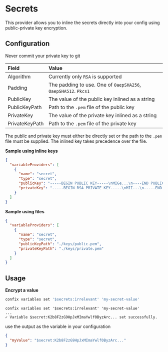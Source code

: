 
# Secrets

This provider allows you to inline the secrets directly into your config using public-private key encryption.

## Configuration

<Callout type="warning">Never commit your private key to git</Callout>

| Field          | Value                                                          |
| :------------- | :------------------------------------------------------------- |
| Algorithm      | Currently only `RSA` is supported                              |
| Padding        | The padding to use. One of `OaepSHA256`, `OaepSHA512`. `Pkcs1` |
| PublicKey      | The value of the public key inlined as a string                |
| PublicKeyPath  | Path to the `.pem` file of the public key                      |
| PrivateKey     | The value of the private key inlined as a string               |
| PrivateKeyPath | Path to the `.pem` file of the private key                     |

The public and private key must either be directly set or the path to the `.pem` file must be supplied.
The inlined key takes precedence over the file.

**Sample using inline keys**

```json copy filename=".confixrc"
{
  "variableProviders": [
    {
      "name": "secret",
      "type": "secret",
      "publicKey": "-----BEGIN PUBLIC KEY-----\nMIGe...\n----END PUBLIC KEY-----",
      "privateKey": "-----BEGIN RSA PRIVATE KEY-----\nMII...\n-----END RSA PRIVATE KEY-----"
    }
  ]
}
```

**Sample using files**

```json copy filename=".confixrc"
{
  "variableProviders": [
    {
      "name": "secret",
      "type": "secret",
      "publicKeyPath": "./keys/public.pem",
      "privateKeyPath": "./keys/private.pem"
    }
  ]
}
```

## Usage

**Encrypt a value**

```bash
confix variables set '$secrets:irrelevant' 'my-secret-value'
```

```ansi
confix variables set '$secrets:irrelevant' 'my-secret-value'
...
✓ Variable $secret:K2b8F2zG9HpJxMImaYwlf0ByzArc... set successfully.
```

use the output as the variable in your configuration

```json filename="my-settings.json"
{
  "myValue": "$secret:K2b8F2zG9HpJxMImaYwlf0ByzArc..."
}
```
